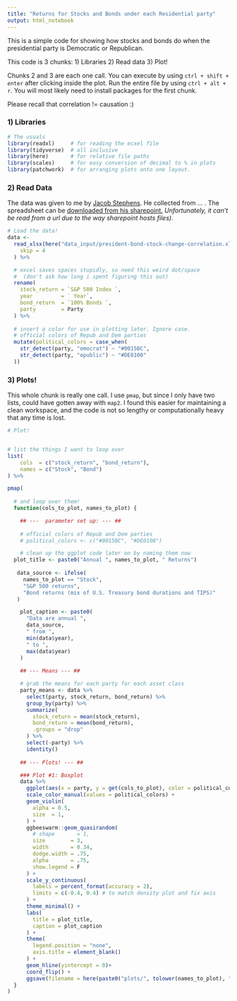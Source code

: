 ```yaml
---
title: "Returns for Stocks and Bonds under each Residential party"
output: html_notebook
---
```


This is a simple code for showing how stocks and bonds do when the presidential party is  Democratic or Republican. 

This code is 3 chunks:
1) Libraries
2) Read data
3) Plot! 

Chunks 2 and 3 are each one call. You can execute by using `ctrl + shift + enter` after clicking inside the plot. Run the entire file by using `ctrl + alt + r`. You will most likely need to install packages for the first chunk. 

Please recall that correlation != causation :)

### 1) Libraries
```r
# The usuals
library(readxl)     # for reading the ecxel file
library(tidyverse)  # all inclusive
library(here)       # for relative file paths
library(scales)     # for easy conversion of decimal to % in plots
library(patchwork)  # for arranging plots onto one layout.
```

### 2) Read Data
The data was given to me by [Jacob Stephens](https://jacobcstephens.com/about/). He collected from ... . 
The spreadsheet can be [downloaded from his sharepoint.](https://gordonedu-my.sharepoint.com/:x:/g/personal/jacob_stephens_gordon_edu/EVx2b0Dwb3JJtNbFIklmS-gB_ZZAI9ei7jH0Bdvb6yWAEQ?e=eWGy8Y) *Unfortunately, it can't be read from a url due to the way sharepoint hosts files)*.

```r
# Load the data!
data <-
  read_xlsx(here("data_input/president-bond-stock-change-correlation.xlsx"),
    skip = 4
  ) %>%

  # excel saves spaces stupidly, so need this weird dot/space
  #  (don't ask how long i spent figuring this out)
  rename(
    stock_return = `S&P 500 Index `,
    year         = ` Year`,
    bond_return  = `100% Bonds `,
    party        = Party
  ) %>% 
  
  # insert a color for use in plotting later. Ignore case.
  # official colors of Repub and Dem parties
  mutate(political_colors = case_when(
    str_detect(party, "emocrat") ~ "#0015BC",
    str_detect(party, "epublic") ~ "#DE0100"
  ))
```


### 3) Plots!
This whole chunk is really one call. I use `pmap`, but since I only have two lists, could have gotten away with `map2`. I found this easier for maintaining a clean workspace, and the code is not so lengthy or computationally heavy that any time is lost. 
```r
# Plot!


# list the things I want to loop over
list(
    cols  = c("stock_return", "bond_return"),
    names = c("Stock", "Bond")
) %>% 

pmap(
  
  # and loop over them! 
  function(cols_to_plot, names_to_plot) {

    ## ---  parameter set up: --- ##
    
    # official colors of Repub and Dem parties
    # political_colors <- c("#0015BC", "#DE0100")

    # clean up the ggplot code later on by naming them now
  plot_title <- paste0("Annual ", names_to_plot, " Returns")
    
   data_source <- ifelse(
     names_to_plot == "Stock", 
     "S&P 500 returns", 
     "Bond returns (mix of U.S. Treasury bond durations and TIPS)"
   )

    plot_caption <- paste0(
      "Data are annual ",
      data_source,
      " from ",
      min(data$year),
      " to ",
      max(data$year)
    )
    
    ## --- Means --- ##

    # grab the means for each party for each asset class
    party_means <- data %>%
      select(party, stock_return, bond_return) %>%
      group_by(party) %>%
      summarize(
        stock_return = mean(stock_return),
        bond_return = mean(bond_return),
        .groups = "drop"
      ) %>%
      select(-party) %>%
      identity()
    
    ## --- Plots! --- ##

    ### Plot #1: Boxplot
    data %>%
      ggplot(aes(x = party, y = get(cols_to_plot), color = political_colors)) +
      scale_color_manual(values = political_colors) +
      geom_violin(
        alpha = 0.5,
        size  = 1,
      ) +
      ggbeeswarm::geom_quasirandom(
        # shape       = 1,
        size        = 3,
        width       = 0.34,
        dodge.width = .75, 
        alpha       = .75,
        show.legend = F
      ) +
      scale_y_continuous(
        labels = percent_format(accuracy = 2),
        limits = c(-0.4, 0.4) # to match density plot and fix axis
      ) +    
      theme_minimal() +
      labs(
        title = plot_title,
        caption = plot_caption
      ) +
      theme(
        legend.position = "none",
        axis.title = element_blank()
      ) +
      geom_hline(yintercept = 0)+
      coord_flip() +
      ggsave(filename = here(paste0("plots/", tolower(names_to_plot), ".png")))
  }
)
```
